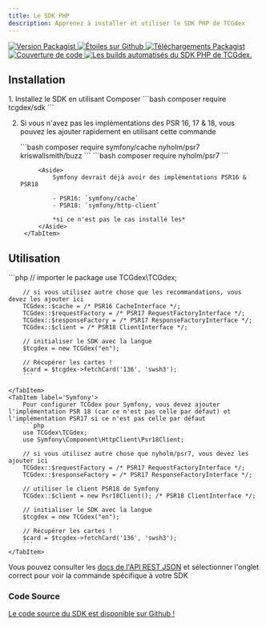 ```yaml
---
title: Le SDK PHP
description: Apprenez à installer et utiliser le SDK PHP de TCGdex
---
```


<p class="flex gap-2 justify-center">
	<a href="https://packagist.org/packages/tcgdex/sdk">
		<img src="https://img.shields.io/github/v/release/tcgdex/php-sdk?include_prereleases&style=flat-square" alt="Version Packagist"/>
	</a>
	<a href="https://github.com/tcgdex/php-sdk/stargazers">
		<img src="https://img.shields.io/github/stars/tcgdex/php-sdk?style=flat-square" alt="Étoiles sur Github" />
	</a>
	<a href="https://packagist.org/packages/tcgdex/sdk">
		<img src="https://img.shields.io/packagist/dt/tcgdex/sdk?style=flat-square" alt="Téléchargements Packagist" />
	</a>
	<a href="https://app.codecov.io/gh/tcgdex/php-sdk/">
		<img src="https://img.shields.io/codecov/c/github/tcgdex/php-sdk?style=flat-square&token=MCENGBDCXN" alt="Couverture de code" />
	</a>
	<a href="https://github.com/tcgdex/php-sdk/actions/workflows/build-test.yml">
		<img src="https://img.shields.io/github/actions/workflow/status/tcgdex/php-sdk/build-test.yml?style=flat-square" alt="Les builds automatisés du SDK PHP de TCGdex." />
	</a>
</p>

## Installation

<Steps>
1. Installez le SDK en utilisant Composer
	```bash
	composer require tcgdex/sdk
	```

2. Si vous n'avez pas les implémentations des PSR 16, 17 & 18, vous pouvez les ajouter rapidement en utilisant cette commande

	<Tabs syncKey='framework'>
		<TabItem label='PHP Basique'>
			```bash
			composer require symfony/cache nyholm/psr7 kriswallsmith/buzz
			```
		</TabItem>
		<TabItem label='Symfony'>
			```bash
			composer require nyholm/psr7
			```

			<Aside>
				Symfony devrait déjà avoir des implémentations PSR16 & PSR18

				- PSR16: `symfony/cache`
				- PSR18: `symfony/http-client`

				*si ce n'est pas le cas installé les*
			</Aside>
		</TabItem>
	</Tabs>

</Steps>

## Utilisation

<Tabs syncKey='framework'>
	<TabItem label='PHP Basique'>
		```php
		// importer le package
		use TCGdex\TCGdex;

		// si vous utilisez autre chose que les recommandations, vous devez les ajouter ici
		TCGdex::$cache = /* PSR16 CacheInterface */;
		TCGdex::$requestFactory = /* PSR17 RequestFactoryInterface */;
		TCGdex::$responseFactory = /* PSR17 ResponseFactoryInterface */;
		TCGdex::$client = /* PSR18 ClientInterface */;

		// initialiser le SDK avec la langue
		$tcgdex = new TCGdex("en");

		// Récupérer les cartes !
		$card = $tcgdex->fetchCard('136', 'swsh3');
		```

	</TabItem>
	<TabItem label='Symfony'>
		Pour configurer TCGdex pour Symfony, vous devez ajouter l'implémentation PSR 18 (car ce n'est pas celle par défaut) et l'implémentation PSR17 si ce n'est pas celle par défaut
		```php
		use TCGdex\TCGdex;
		use Symfony\Component\HttpClient\Psr18Client;

		// si vous utilisez autre chose que nyholm/psr7, vous devez les ajouter ici
		TCGdex::$requestFactory = /* PSR17 RequestFactoryInterface */;
		TCGdex::$responseFactory = /* PSR17 ResponseFactoryInterface */;

		// utiliser le client PSR18 de Symfony
		TCGdex::$client = new Psr18Client(); /* PSR18 ClientInterface */;

		// initialiser le SDK avec la langue
		$tcgdex = new TCGdex("en");

		// Récupérer les cartes !
		$card = $tcgdex->fetchCard('136', 'swsh3');
		```
	</TabItem>
</Tabs>

Vous pouvez consulter les [docs de l'API REST JSON](/rest) et sélectionner l'onglet correct pour voir la commande spécifique à votre SDK

### Code Source

[Le code source du SDK est disponible sur Github !](https://github.com/tcgdex/php-sdk)
